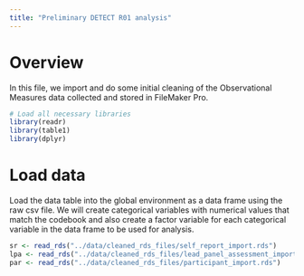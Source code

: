 ```yaml
---
title: "Preliminary DETECT R01 analysis"
---
```


# Overview

In this file, we import and do some initial cleaning of the Observational Measures data collected and stored in FileMaker Pro.

```r
# Load all necessary libraries
library(readr)
library(table1)
library(dplyr)
```


# Load data

Load the data table into the global environment as a data frame using the raw csv file. We will create categorical variables with numerical values that match the codebook and also create a factor variable for each categorical variable in the data frame to be used for analysis.

```r
sr <- read_rds("../data/cleaned_rds_files/self_report_import.rds")
lpa <- read_rds("../data/cleaned_rds_files/lead_panel_assessment_import.rds")
par <- read_rds("../data/cleaned_rds_files/participant_import.rds")
```
